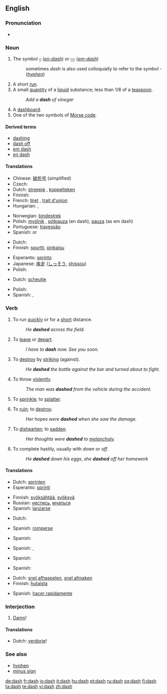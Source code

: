 {{punctuation marks}}
==English==

===Pronunciation===
*{{audio|en-us-dash.ogg|Audio (US)}}
*:{{rhymes|æʃ}}

===Noun===
{{en-noun|es}}

# {{typography}} The symbol [[–]] (''[[en-dash]]'') or [[—]] (''[[em-dash]]'')
#: sometimes ''dash'' is also used colloquially to refer to the symbol - (''[[hyphen]]'')
# A short [[run]].
# A small [[quantity]] of a [[liquid]] substance; less than 1/8 of a [[teaspoon]].
#: ''Add a '''dash''' of vinegar''
# A [[dashboard]].
# One of the two symbols of [[Morse code]].

====Derived terms====
*[[dashing]]
*[[dash off]]
*[[em dash]]
*[[en dash]]

====Translations====
{{trans-top|typographic symbol}}
* Chinese: [[破折号]] (simplified)
* Czech: {{t-|cs|pomlčka|f}}
* Dutch: [[streepje]] {{n}}, [[koppelteken]] {{n}}
* Finnish: {{t+|fi|ajatusviiva}}
* French: [[tiret]] {{m}}, [[trait d'union]] {{m}}
* Hungarian: {{t-|hu|kötőjel}}, {{t-|hu|gondolatjel}}
{{trans-mid}}
* Norwegian: [[bindestrek]] {{m}}
* Polish: [[myślnik]] {{m}}, [[półpauza]] {{f}} (en dash), [[pauza]] {{f}} (as em dash)
* Portuguese: [[travessão]] {{m}}
* Spanish: {{t+|es|raya|f}} or {{t|es|guión largo|m}}
{{trans-bottom}}

{{trans-top|short run}}
* Dutch: {{t-|nl|sprint|m}}
* Finnish: [[spurtti]], [[pinkaisu]]
{{trans-mid}}
* Esperanto: [[sprinto]]
* Japanese: [[疾走]] ([[しっそう]], [[shissou]])
* Polish: {{t-|pl|sprint|m}}
{{trans-bottom}}

{{trans-top|small quantity of liquid}}
* Dutch: [[scheutje]] {{n}}
{{trans-mid}}
* Polish: {{t+|pl|kropla|f}}
* Spanish: {{t+|es|gota|f}}, {{t+|es|pizca|f}}
{{trans-bottom}}

===Verb===
{{en-verb|dash|es}}

# {{intransitive}} To run [[quick]]ly or for a [[short]] distance.
#: ''He '''dashed''' across the field.''
# {{context|intransitive|informal}} To [[leave]] or [[depart]].
#: ''I have to '''dash''' now. See you soon.''
# {{transitive}} To [[destroy]] by [[striking]] (against).
#: ''He '''dashed''' the bottle against the bar and turned about to fight.''
# {{transitive}} To throw [[violent]]ly.
#: ''The man was '''dashed''' from the vehicle during the accident.''
# {{transitive}} To [[sprinkle]]; to [[splatter]].
# {{transitive}} To [[ruin]]; to [[destroy]].
#: ''Her hopes were '''dashed''' when she saw the damage.''
# {{transitive}} To [[dishearten]]; to [[sadden]].
#: ''Her thoughts were '''dashed''' to [[melancholy]].''
# {{transitive}} To complete hastily, usually with ''down'' or ''off''.
#: ''He '''dashed''' down his eggs'', ''she '''dashed''' off her homework''

====Translations====
{{trans-top|to run short distance}}
* Dutch: [[sprinten]]
* Esperanto: [[sprinti]]
{{trans-mid}}
* Finnish: [[syöksähtää]], [[syöksyä]]
* Russian: [[нестись]], [[мчаться]]
* Spanish: [[lanzarse]]
{{trans-bottom}}

{{trans-top|to leave}}
{{trans-mid}}
{{trans-bottom}}

{{trans-top|to ruin}}
* Dutch: {{t-|nl|verwoesten}}
{{trans-mid}}
* Spanish: [[romperse]]
{{trans-bottom}}

{{trans-top|to destroy}}
{{trans-mid}}
* Spanish: {{t+|es|romper}}
{{trans-bottom}}

{{trans-top|to throw violently}}
{{trans-mid}}
* Spanish: {{t+|es|arrojar}}, {{t+|es|lanzar}}
{{trans-bottom}}

{{trans-top|to sprinkle}}
{{trans-mid}}
{{trans-bottom}}

{{trans-top|to ruin}}
{{trans-mid}}
* Spanish: {{t-|es|salpicar}}
{{trans-bottom}}

{{trans-top|to dishearten}}
{{trans-mid}}
* Spanish: {{t-|es|frustrar}}
{{trans-bottom}}

{{trans-top|to complete hastily}}
* Dutch: [[snel afhaspelen]], [[snel afmaken]]
* Finnish: [[hutaista]]
{{trans-mid}}
* Spanish: [[hacer rapidamente]]
{{trans-bottom}}

===Interjection===
{{en-intj}}

# {{euphemism}} [[damn|Damn]]!

====Translations====
{{trans-top|damn}}
* Dutch: [[verdorie]]!
{{trans-mid}}
{{trans-bottom}}

===See also===
*[[hyphen]]
*[[minus sign]]

[[de:dash]]
[[fr:dash]]
[[io:dash]]
[[it:dash]]
[[hu:dash]]
[[pt:dash]]
[[ru:dash]]
[[sq:dash]]
[[fi:dash]]
[[ta:dash]]
[[te:dash]]
[[vi:dash]]
[[zh:dash]]